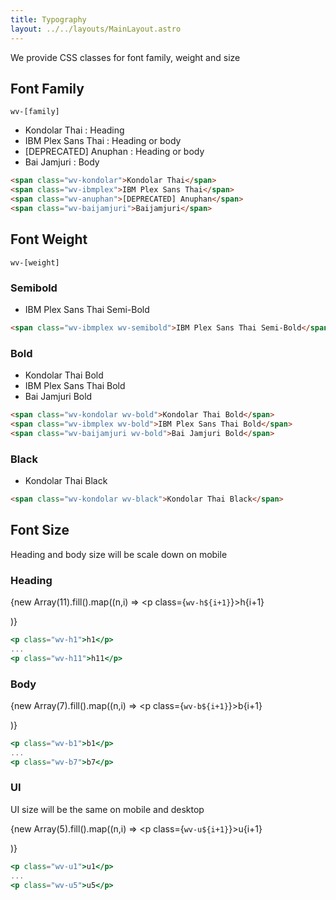 ```yaml
---
title: Typography
layout: ../../layouts/MainLayout.astro
---
```


We provide CSS classes for font family, weight and size

## Font Family

`wv-[family]`

- <span class="wv-kondolar">Kondolar Thai</span> : Heading
- <span class="wv-ibmplex">IBM Plex Sans Thai</span> : Heading or body
- <span class="wv-anuphan">[DEPRECATED] Anuphan</span> : Heading or body
- <span class="wv-baijamjuri">Bai Jamjuri</span> : Body

```html
<span class="wv-kondolar">Kondolar Thai</span>
<span class="wv-ibmplex">IBM Plex Sans Thai</span>
<span class="wv-anuphan">[DEPRECATED] Anuphan</span>
<span class="wv-baijamjuri">Baijamjuri</span>
```

## Font Weight

`wv-[weight]`

### Semibold

- <span class="wv-ibmplex wv-semibold">IBM Plex Sans Thai Semi-Bold</span>

```html
<span class="wv-ibmplex wv-semibold">IBM Plex Sans Thai Semi-Bold</span>
```

### Bold

- <span class="wv-kondolar wv-bold">Kondolar Thai Bold</span>
- <span class="wv-ibmplex wv-bold">IBM Plex Sans Thai Bold</span>
- <span class="wv-baijamjuri wv-bold">Bai Jamjuri Bold</span>

```html
<span class="wv-kondolar wv-bold">Kondolar Thai Bold</span>
<span class="wv-ibmplex wv-bold">IBM Plex Sans Thai Bold</span>
<span class="wv-baijamjuri wv-bold">Bai Jamjuri Bold</span>
```

### Black

- <span class="wv-kondolar wv-black">Kondolar Thai Black</span>

```html
<span class="wv-kondolar wv-black">Kondolar Thai Black</span>
```

## Font Size

Heading and body size will be scale down on mobile

### Heading

{new Array(11).fill().map((n,i) => <p class={`wv-h${i+1}`}>h{i+1}</p>)}

```jsx
<p class="wv-h1">h1</p>
...
<p class="wv-h11">h11</p>
```

### Body

{new Array(7).fill().map((n,i) => <p class={`wv-b${i+1}`}>b{i+1}</p>)}

```jsx
<p class="wv-b1">b1</p>
...
<p class="wv-b7">b7</p>
```

### UI

UI size will be the same on mobile and desktop

{new Array(5).fill().map((n,i) => <p class={`wv-u${i+1}`}>u{i+1}</p>)}

```jsx
<p class="wv-u1">u1</p>
...
<p class="wv-u5">u5</p>
```
